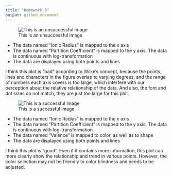```yaml
---
title: "Homework_6"
output: github_document
---
```


![This is an unsuccessful image](hw_06_img_bad.png)

* The data named "Ionic Radius" is mapped to the x axis
* The data named "Partition Coefficient" is mapped to the y axis. The data is continuous with log-transformation
* The data are displayed using both points and lines

I think this plot is “bad” according to Wilke's concept, because the points, lines and characters in the figure overlap to varying degrees, and the range of numbers each axis covers is too large, which interfere with our perception about the relative relationship of the data. And also, the font and dot sizes do not match, they are just too large for this plot.


![This is a successful image](hw_06_img_good.png)

* The data named "Ionic Radius" is mapped to the x axis
* The data named "Partition Coefficient" is mapped to the y axis. The data is continuous with log-transformation
* The data named "Valence" is mapped to color, as well as to shape
* The data are displayed using both points and lines

I think this plot is “good". Even if it contains more information, this plot can more clearly show the relationship and trend in various points. However, the color selection may not be friendly to color blindness and needs to be adjusted.
